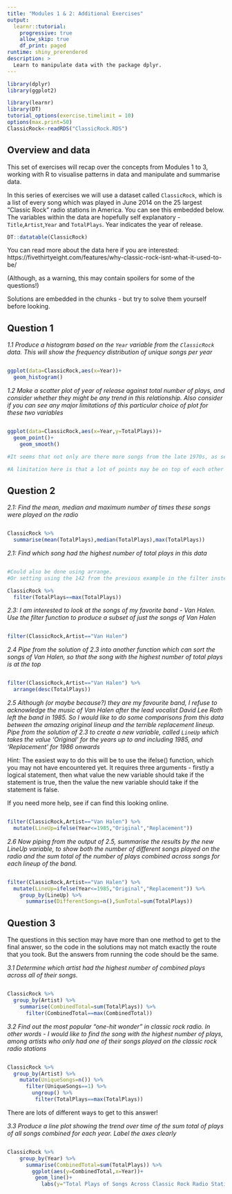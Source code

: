 ```yaml
---
title: "Modules 1 & 2: Additional Exercises"
output: 
  learnr::tutorial:
    progressive: true
    allow_skip: true
    df_print: paged
runtime: shiny_prerendered
description: >
  Learn to manipulate data with the package dplyr.
---
```


```r
library(dplyr)
library(ggplot2)

library(learnr)
library(DT)
tutorial_options(exercise.timelimit = 10)
options(max.print=50)
ClassicRock<-readRDS("ClassicRock.RDS")

```

## Overview and data

This set of exercises will recap over the concepts from Modules 1 to 3, working with R to visualise patterns in data and manipulate and summarise data.

In this series of exercises we will use a dataset called `ClassicRock`, which is a list of every song which was played in June 2014 on the 25 largest "Classic Rock" radio stations in America. You can see this embedded below. The variables within the data are hopefully self explanatory - `Title`,`Artist`,`Year` and `TotalPlays`. Year indicates the year of release.

```r
DT::datatable(ClassicRock)
```


You can read more about the data here if you are interested: https://fivethirtyeight.com/features/why-classic-rock-isnt-what-it-used-to-be/

(Although, as a warning, this may contain spoilers for some of the questions!)

Solutions are embedded in the chunks - but try to solve them yourself before looking.


## Question 1

*1.1 Produce a histogram based on the `Year` variable from the `ClassicRock` data. This will show the frequency distribution of unique songs per year*

```r

```

```r
ggplot(data=ClassicRock,aes(x=Year))+
  geom_histogram()
```

*1.2 Make a scatter plot of year of release against total number of plays, and consider whether they might be any trend in this relationship. Also consider if you can see any major limitations of this particular choice of plot for these two variables*

```r

```

```r
ggplot(data=ClassicRock,aes(x=Year,y=TotalPlays))+
  geom_point()+
    geom_smooth()

#It seems that not only are there more songs from the late 1970s, as seen clearly in the histogram, songs from that time period also have more plays than songs from earlier or later

#A limitation here is that a lot of points may be on top of each other - e.g. where more than one song from the same year has the same number of plays
```

## Question 2
*2.1: Find the mean, median and maximum number of times these songs were played on the radio*

```r

```

```r
ClassicRock %>%
  summarise(mean(TotalPlays),median(TotalPlays),max(TotalPlays))
```
*2.1: Find which song had the highest number of total plays in this data*

```r

```

```r

#Could also be done using arrange. 
#Or setting using the 142 from the previous example in the filter instead of max(TotalPlays)

ClassicRock %>%
  filter(TotalPlays==max(TotalPlays))
```


*2.3: I am interested to look at the songs of my favorite band - Van Halen. Use the filter function to produce a subset of just the songs of Van Halen*

```r

```

```r
filter(ClassicRock,Artist=="Van Halen")
```
*2.4 Pipe from the solution of 2.3 into another function which can sort the songs of Van Halen, so that the song with the highest number of total plays is at the top*

```r

```

```r
filter(ClassicRock,Artist=="Van Halen") %>%
  arrange(desc(TotalPlays))
```

*2.5 Although (or maybe because?) they are my favourite band, I refuse to acknowledge the music of Van Halen after the lead vocalist David Lee Roth left the band in 1985. So I would like to do some comparisons from this data between the amazing original lineup and the terrible replacement lineup. Pipe from the solution of 2.3 to create a new variable, called `LineUp` which takes the value 'Original' for the years up to and including 1985, and 'Replacement' for 1986 onwards*

Hint: The easiest way to do this will be to use the ifelse() function, which you may not have encountered yet. It requires three arguments - firstly a logical statement, then what value the new variable should take if the statement is true, then the value the new variable should take if the statement is false.

If you need more help, see if can find this looking online.

```r

```

```r
filter(ClassicRock,Artist=="Van Halen") %>%
  mutate(LineUp=ifelse(Year<=1985,"Original","Replacement"))
```
*2.6 Now piping from the output of 2.5, summarise the results by the new LineUp variable, to show both the number of different songs played on the radio and the sum total of the number of plays combined across songs for each lineup of the band.*

```r

```

```r
filter(ClassicRock,Artist=="Van Halen") %>%
  mutate(LineUp=ifelse(Year<=1985,"Original","Replacement")) %>%
    group_by(LineUp) %>%
      summarise(DifferentSongs=n(),SumTotal=sum(TotalPlays))
```
## Question 3

The questions in this section may have more than one method to get to the final answer, so the code in the solutions may not match exactly the route that you took. But the answers from running the code should be the same.

*3.1 Determine which artist had the highest number of combined plays across all of their songs.*

```r

```


```r
ClassicRock %>% 
  group_by(Artist) %>%
    summarise(CombinedTotal=sum(TotalPlays)) %>%
      filter(CombinedTotal==max(CombinedTotal))
```


*3.2 Find out the most popular "one-hit wonder" in classic rock radio. In other words - I would like to find the song with the highest number of plays, among artists who only had one of their songs played on the classic rock radio stations*


```r

```


```r
ClassicRock %>% 
  group_by(Artist) %>%
    mutate(UniqueSongs=n()) %>%
      filter(UniqueSongs==1) %>%
        ungroup() %>%
         filter(TotalPlays==max(TotalPlays))
```
There are lots of different ways to get to this answer!

*3.3 Produce a line plot showing the trend over time of the sum total of plays of all songs combined for each year. Label the axes clearly*

```r

```



```r
ClassicRock %>%
    group_by(Year) %>%
      summarise(CombinedTotal=sum(TotalPlays)) %>%
        ggplot(aes(y=CombinedTotal,x=Year))+
         geom_line()+
           labs(y="Total Plays of Songs Across Classic Rock Radio Stations",x="Year of Release")
```
